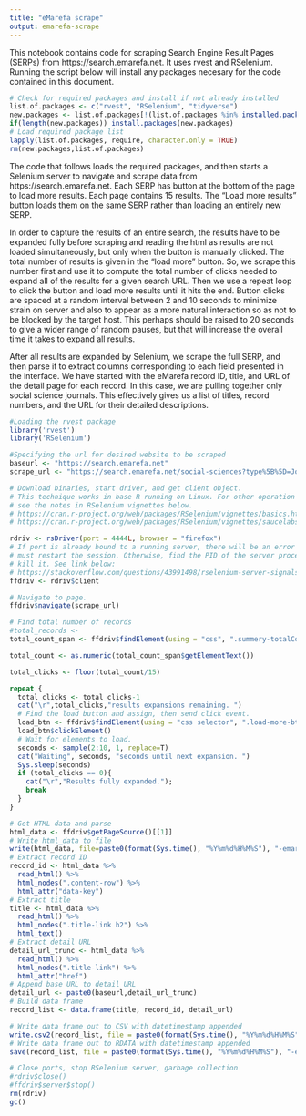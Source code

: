 ```yaml
---
title: "eMarefa scrape"
output: emarefa-scrape
---
```


This notebook contains code for scraping Search Engine Result Pages (SERPs) from https://search.emarefa.net. It uses rvest and RSelenium. Running the script below will install any packages necesary for the code contained in this document.

```r
# Check for required packages and install if not already installed
list.of.packages <- c("rvest", "RSelenium", "tidyverse")
new.packages <- list.of.packages[!(list.of.packages %in% installed.packages()[,"Package"])]
if(length(new.packages)) install.packages(new.packages)
# Load required package list
lapply(list.of.packages, require, character.only = TRUE)
rm(new.packages,list.of.packages)
```

The code that follows loads the required packages, and then starts a Selenium server to navigate and scrape data from https://search.emarefa.net. Each SERP has button at the bottom of the page to load more results. Each page contains 15 results. The "Load more results" button loads them on the same SERP rather than loading an entirely new SERP. 

In order to capture the results of an entire search, the results have to be expanded fully before scraping and reading the html as results are not loaded simultaneously, but only when the button is manually clicked. The total number of results is given in the "load more" button. So, we scrape this number first and use it to compute the total number of clicks needed to expand all of the results for a given search URL. Then we use a repeat loop to click the button and load more results until it hits the end. Button clicks are spaced at a random interval between 2 and 10 seconds to minimize strain on server and also to appear as a more natural interaction so as not to be blocked by the target host. This perhaps should be raised to 20 seconds to give a wider range of random pauses, but that will increase the overall time it takes to expand all results. 

After all results are expanded by Selenium, we scrape the full SERP, and then parse it to extract columns corresponding to each field presented in the interface. We have started with the eMarefa record ID, title, and URL of the detail page for each record. In this case, we are pulling together only social science journals. This effectively gives us a list of titles, record numbers, and the URL for their detailed descriptions. 

```r
#Loading the rvest package
library('rvest')
library('RSelenium')

#Specifying the url for desired website to be scraped
baseurl <- "https://search.emarefa.net"
scrape_url <- "https://search.emarefa.net/social-sciences?type%5B%5D=Journals&year%5B0%5D=2000&year%5B1%5D=2020&order=date_desc&has_full_text=0&page_no%5Blimiter%5D=equal"

# Download binaries, start driver, and get client object.
# This technique works in base R running on Linux. For other operation systems,
# see the notes in RSelenium vignettes below.
# https://cran.r-project.org/web/packages/RSelenium/vignettes/basics.html
# https://cran.r-project.org/web/packages/RSelenium/vignettes/saucelabs.html

rdriv <- rsDriver(port = 4444L, browser = "firefox")
# If port is already bound to a running server, there will be an error and you 
# must restart the session. Otherwise, find the PID of the server process and 
# kill it. See link below: 
# https://stackoverflow.com/questions/43991498/rselenium-server-signals-port-is-already-in-use
ffdriv <- rdriv$client

# Navigate to page.
ffdriv$navigate(scrape_url)

# Find total number of records
#total_records <- 
total_count_span <- ffdriv$findElement(using = "css", ".summery-totalCount")

total_count <- as.numeric(total_count_span$getElementText())

total_clicks <- floor(total_count/15)

repeat {
  total_clicks <- total_clicks-1
  cat("\r",total_clicks,"results expansions remaining. ")
  # Find the load button and assign, then send click event.
  load_btn <- ffdriv$findElement(using = "css selector", ".load-more-btn")
  load_btn$clickElement()
  # Wait for elements to load.
  seconds <- sample(2:10, 1, replace=T)
  cat("Waiting", seconds, "seconds until next expansion. ")
  Sys.sleep(seconds)
  if (total_clicks == 0){
    cat("\r","Results fully expanded.");
    break
  }
}

# Get HTML data and parse
html_data <- ffdriv$getPageSource()[[1]]
# Write html_data to file
write(html_data, file=paste0(format(Sys.time(), "%Y%m%d%H%M%S"), "-emarefa-soc-sci-journals.")
# Extract record ID
record_id <- html_data %>%
  read_html() %>%
  html_nodes(".content-row") %>%
  html_attr("data-key")
# Extract title
title <- html_data %>% 
  read_html() %>% 
  html_nodes(".title-link h2") %>% 
  html_text()
# Extract detail URL
detail_url_trunc <- html_data %>% 
  read_html() %>% 
  html_nodes(".title-link") %>% 
  html_attr("href")
# Append base URL to detail URL
detail_url <- paste0(baseurl,detail_url_trunc)
# Build data frame
record_list <- data.frame(title, record_id, detail_url)

# Write data frame out to CSV with datetimestamp appended
write.csv2(record_list, file = paste0(format(Sys.time(), "%Y%m%d%H%M%S"), "-emarefa-soc-sci-journals.csv"))
# Write data frame out to RDATA with datetimestamp appended
save(record_list, file = paste0(format(Sys.time(), "%Y%m%d%H%M%S"), "-emarefa-soc-sci-journals.Rdata"))

# Close ports, stop RSelenium server, garbage collection 
#rdriv$close()
#ffdriv$server$stop()
rm(rdriv)
gc()
```


